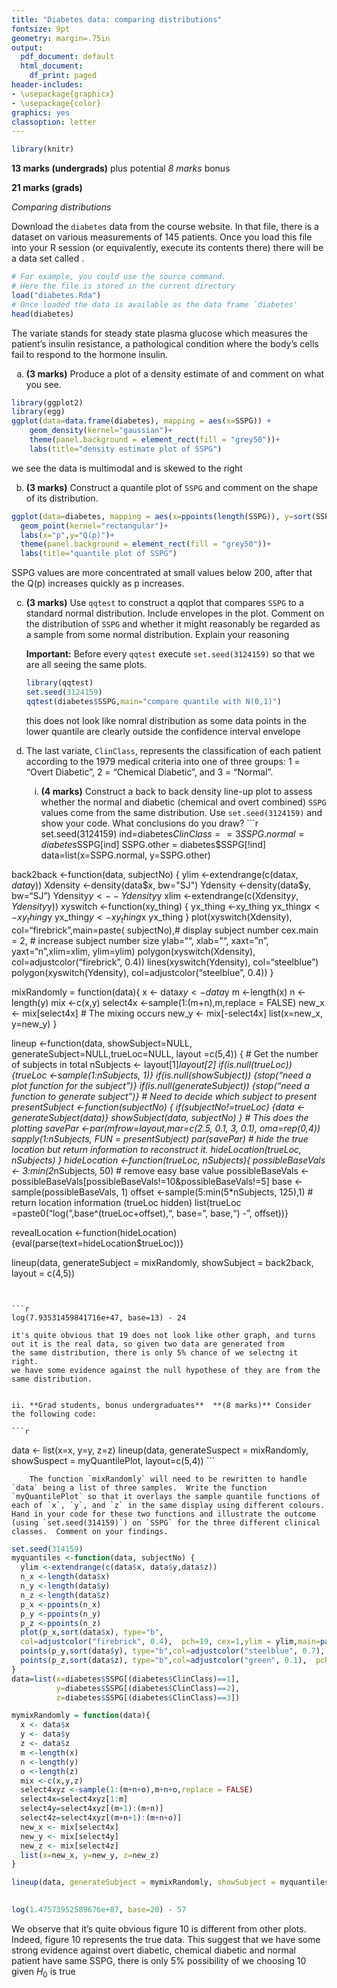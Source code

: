 ```yaml
---
title: "Diabetes data: comparing distributions"
fontsize: 9pt
geometry: margin=.75in
output:
  pdf_document: default
  html_document:
    df_print: paged
header-includes:
- \usepackage{graphicx}
- \usepackage{color}
graphics: yes
classoption: letter
---
```

```r
library(knitr)
```

**13 marks (undergrads)** plus potential *8 marks* bonus

**21 marks (grads)**

*Comparing distributions*

Download the `diabetes` data from the course website.  In that file, there is a dataset on various measurements of 145 patients.  Once you load this file into your R session (or equivalently, execute its contents there) there will be a data set called \texttt{diabetes}. 

```r
# For example, you could use the source command.  
# Here the file is stored in the current directory
load("diabetes.Rda")
# Once loaded the data is available as the data frame `diabetes'
head(diabetes)
```


The variate \texttt{SSPG} stands for steady state plasma glucose which measures the patient's insulin resistance, a pathological condition where the body's cells fail to respond to the hormone insulin.

a. **(3 marks)** Produce a plot of a density estimate of \texttt{SSPG} and comment on what you see. 
```R
library(ggplot2)
library(egg)
ggplot(data=data.frame(diabetes), mapping = aes(x=SSPG)) + 
    geom_density(kernel="gaussian")+
    theme(panel.background = element_rect(fill = "grey50"))+
    labs(title="density estimate plot of SSPG")
```
we see the data is multimodal and is skewed to the right
    
b. **(3 marks)** Construct a quantile plot of `SSPG` and comment on the shape of its distribution.

```r
ggplot(data=diabetes, mapping = aes(x=ppoints(length(SSPG)), y=sort(SSPG))) + 
  geom_point(kernel="rectangular")+
  labs(x="p",y="Q(p)")+
  theme(panel.background = element_rect(fill = "grey50"))+
  labs(title="quantile plot of SSPG")
```
SSPG values are more concentrated at small values below 200, after that the Q(p) increases quickly as p increases.
    
c. **(3 marks)** Use `qqtest` to construct a qqplot that compares `SSPG` to a standard normal distribution.  Include envelopes in the plot.  Comment on the distribution of `SSPG` and whether it might reasonably be regarded as a sample from some normal distribution. Explain your reasoning
    
    **Important:** Before every `qqtest` execute `set.seed(3124159)` so that we are all seeing the same plots.
```r
library(qqtest)
set.seed(3124159)
qqtest(diabetes$SSPG,main="compare quantile with N(0,1)")
```
this does not look like nomral distribution as some data points in the lower quantile are clearly outside the confidence interval envelope
    
d. The last variate, `ClinClass`, represents the classification of each patient according to the 1979 medical criteria into one of three groups: 1 = "Overt Diabetic",  2 = "Chemical Diabetic", and  3 = "Normal". 
    
    i. **(4 marks)** Construct a back to back density line-up plot to assess whether the normal and diabetic (chemical and overt combined) `SSPG` values come from the same distribution.  Use  `set.seed(3124159)` and show your code.  What conclusions do you draw?
```r
set.seed(3124159)
ind=diabetes$ClinClass==3
SSPG.normal = diabetes$SSPG[ind]
SSPG.other = diabetes$SSPG[!ind]
data=list(x=SSPG.normal, y=SSPG.other)    


back2back <-function(data, subjectNo) {
  ylim <-extendrange(c(data$x, data$y))
  Xdensity <-density(data$x, bw="SJ")
  Ydensity <-density(data$y, bw="SJ")
  Ydensity$y <--Ydensity$y
  xlim <-extendrange(c(Xdensity$y, Ydensity$y))
  xyswitch <-function(xy_thing) {
    yx_thing <-xy_thing
    yx_thing$x <- xy_thing$y
    yx_thing$y <- xy_thing$x
    yx_thing }
  plot(xyswitch(Xdensity), col="firebrick",main=paste( subjectNo),# display subject number
       cex.main = 2,
       # increase subject number size
       ylab="", xlab="", xaxt="n", yaxt="n",xlim=xlim, ylim=ylim)
  polygon(xyswitch(Xdensity), col=adjustcolor("firebrick", 0.4))
  lines(xyswitch(Ydensity), col="steelblue")
  polygon(xyswitch(Ydensity), col=adjustcolor("steelblue", 0.4))
}

mixRandomly = function(data){
  x <- data$x
  y <- data$y
  m <-length(x)
  n <-length(y)
  mix <-c(x,y)
  select4x <-sample(1:(m+n),m,replace = FALSE)
  new_x <- mix[select4x]
  # The mixing occurs
  new_y <- mix[-select4x]
  list(x=new_x, y=new_y)
}


lineup <-function(data, showSubject=NULL, generateSubject=NULL,trueLoc=NULL, layout =c(5,4)) {
  # Get the number of subjects in total
  nSubjects <- layout[1]*layout[2]
  if(is.null(trueLoc)) {trueLoc <-sample(1:nSubjects, 1)}
  if(is.null(showSubject)) {stop("need a plot function for the subject")}
  if(is.null(generateSubject)) {stop("need a function to generate subject")}
  # Need to decide which subject to present
  presentSubject <-function(subjectNo) {
    if(subjectNo!=trueLoc) {data <-generateSubject(data)}
    showSubject(data, subjectNo) 
    }
  # This does the plotting
  savePar <-par(mfrow=layout,mar=c(2.5, 0.1, 3, 0.1), oma=rep(0,4))
  sapply(1:nSubjects, FUN = presentSubject)
  par(savePar)
  # hide the true location but return information to reconstruct it.
  hideLocation(trueLoc, nSubjects)
}
hideLocation <-function(trueLoc, nSubjects){
  possibleBaseVals <- 3:min(2*nSubjects, 50)
  # remove easy base value
  possibleBaseVals <- possibleBaseVals[possibleBaseVals!=10&possibleBaseVals!=5]
  base <-sample(possibleBaseVals, 1)
  offset <-sample(5:min(5*nSubjects, 125),1)
  # return location information (trueLoc hidden)
  list(trueLoc =paste0("log(",base^(trueLoc+offset),", base=", base,") - ", offset))}

revealLocation <-function(hideLocation){eval(parse(text=hideLocation$trueLoc))}


lineup(data, generateSubject = mixRandomly, showSubject = back2back, layout = c(4,5))
```


```r
log(7.93531459841716e+47, base=13) - 24
```

    it's quite obvious that 19 does not look like other graph, and turns out it is the real data, so given two data are generated from
    the same distribution, there is only 5% chance of we selectng it right. 
    we have some evidence against the null hypothese of they are from the same distribution.

        
    ii. **Grad students, bonus undergraduates**  **(8 marks)** Consider the following code:
        
    ```r
data <- list(x=x, y=y, z=z)
lineup(data, 
       generateSuspect = mixRandomly, 
       showSuspect = myQuantilePlot, 
       layout=c(5,4))
    ```
            
        The function `mixRandomly` will need to be rewritten to handle `data` being a list of three samples.  Write the function `myQuantilePlot` so that it overlays the sample quantile functions of each of `x`, `y`, and `z` in the same display using different colours.  Hand in your code for these two functions and illustrate the outcome (using `set.seed(314159)`) on `SSPG` for the three different clinical classes.  Comment on your findings.
  
```r
set.seed(314159)
myquantiles <-function(data, subjectNo) {
  ylim <-extendrange(c(data$x, data$y,data$z))
  n_x <-length(data$x)
  n_y <-length(data$y)
  n_z <-length(data$z)
  p_x <-ppoints(n_x)
  p_y <-ppoints(n_y)
  p_z <-ppoints(n_z)
  plot(p_x,sort(data$x), type="b",
  col=adjustcolor("firebrick", 0.4),  pch=19, cex=1,ylim = ylim,main=paste( subjectNo),cex.main = 5, ylab="", xlab="", xaxt="n", yaxt="n")
  points(p_y,sort(data$y), type="b",col=adjustcolor("steelblue", 0.7),  pch=19, cex=1)
  points(p_z,sort(data$z), type="b",col=adjustcolor("green", 0.1),  pch=19, cex=1)
}
data=list(x=diabetes$SSPG[(diabetes$ClinClass)==1],
          y=diabetes$SSPG[(diabetes$ClinClass)==2],
          z=diabetes$SSPG[(diabetes$ClinClass)==3])

mymixRandomly = function(data){
  x <- data$x
  y <- data$y
  z <- data$z
  m <-length(x)
  n <-length(y)
  o <-length(z)
  mix <-c(x,y,z)
  select4xyz <-sample(1:(m+n+o),m+n+o,replace = FALSE)
  select4x=select4xyz[1:m]
  select4y=select4xyz[(m+1):(m+n)]
  select4z=select4xyz[(m+n+1):(m+n+o)]
  new_x <- mix[select4x]
  new_y <- mix[select4y]
  new_z <- mix[select4z]
  list(x=new_x, y=new_y, z=new_z)
}

lineup(data, generateSubject = mymixRandomly, showSubject = myquantiles, layout = c(4,5))
  
```

```r
log(1.47573952589676e+87, base=20) - 57
```
We observe that it's quite obvious figure 10 is different from other plots. Indeed, figure 10 represents the true data.
This suggest that we have some strong evidence against overt diabetic, chemical diabetic and normal patient have same SSPG,
there is only 5% possibility of we choosing 10 given $H_0$ is true
  
  
